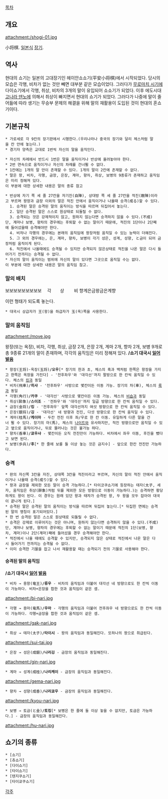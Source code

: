 [[목차]]

== 개요 ==
attachment:/shogi-01.jpg

小将棋. [[일본]]식 [[장기]].

== 역사 ==
현대의 쇼기는 일본의 고대장기인 헤이안쇼쇼기(平安小将棋)에서 시작되었다. 
당시의 모습은 각행, 비차가 없는 것만 빼면 대부분 같은 모습이었다. 그러다가 [[무로마치 시기]]에 다이쇼기에서 각행, 취상, 비차의 3개의 말이 유입되어 쇼쇼기가 되었다. 이후 에도시대 [[고나라 덴노]]에 의해서 취상이 빠지면서 현대의 쇼기가 되었다. 
그러다가 나중에 말이 줄어듦에 따라 생기는 무승부 문제의 해결을 위해 말의 재활용이 도입된 것이 현대의 혼쇼기이다.

== 기본규칙 == 
 * 가로세로 각 9칸의 장기판에서 시행한다.(우리나라나 중국의 장기와 달리 체스처럼 말을 칸 안에 놓는다.) 
 * 경기자 양측은 교대로 1번씩 자신의 말을 움직인다.

 * 자신의 차례에서 반드시 1번은 말을 움직이거나 반상에 올려놓아야 한다. 
 * 2번 연속으로 움직이거나 자신의 차례를 건너뛸 수 없다. 
 * 1칸에는 1개의 말 만이 존재할 수 있다. 1개의 말이 2칸에 존재할 수 없다. 
 * 말은 왕, 비차, 각행, 금장, 은장, 계마, 향차, 취상, 보병의 9종류가 존재하고 움직임은 미리 정해져 있다.
 이 부분에 대한 상세한 내용은 말의 종류 참고

 * 반상에 자기 쪽 세 줄 27칸을 자기진(自陣), 상대방 쪽 세 줄 27칸을 적진(敵陣)이라고 부르며 왕장과 금장 이외의 말은 적진 안에서 움직이거나 나올때 승격(成る)할 수 있다. 
   1. 승격된 말은 승격된 말의 움직이는 방식을 따르며 뒤집어서 놓는다.
   2. 일단 승격된 말은 스스로 원상태로 되돌릴 수 없다.
   3. 승격되는 것은 강제적이지 않고, 원하지 않는다면 승격하지 않을 수 있다.(不成)
 단, 계마나 보병, 향차의 경우에는 후퇴할 수 없는 말이기 때문에, 적진의 1단이나 2단째에 들어섰을때 승격해야만 한다. 
   4. 비차나 각행의 경우에는 본래의 움직임에 왕장처럼 움직일 수 있는 능력이 더해진다. 
   5. 그 외의 경우에는, 은, 계마, 향차, 보병이 각기 성은, 성계, 성향, と금이 되어 금장처럼 움직이게 된다. 
   6. 적진에서 나올때에도 승격될 수 있지만 승격되지 않은상태로 적진을 나온 말은 다시 들어가기 전까지는 승격될 수 없다. 
 * 자신의 말이 움직이는 범위에 자신의 말이 있다면 그곳으로 움직일 수는 없다. 
 이 부분에 대한 상세한 내용은 말의 움직임 참고.

=== 말의 배치 ===
보보보보보보보보보
　각　　상　　 비
향계은금왕금은계향


이런 형태가 되도록 놓는다.

 * 대국시 상급자가 王(왕)을 하급자가 玉(옥)쪽을 사용한다.

=== 말의 움직임 ===
attachment:/move.jpg

왕장(또는 옥장), 비차, 각행, 취상, 금장 2개, 은장 2개, 계마 2개, 향차 2개, 보병 9개로 총 9종류 21개의 말이 존재하며, 각각의 움직임은 미리 정해져 있다.
'''/쇼기 대국시 [[일어]] [[발음]]'''

 * 왕장(王将)·옥장(玉将)'''/오우'''[* 장기의 한과 초, 체스의 흑과 백처럼 한쪽은 왕장을 가지고 한쪽은 옥장을 가진다] - '전후좌우'와 '대각선'까지 팔방으로 한 칸씩 움직일 수 있다. 체스의 [[킹]]과 동일
 * 비차(飛車)'''/히샤''' - '전후좌우' 사방으로 몇칸이든 이동 가능. 장기의 차(車), 체스의 [[룩]]과 동일
 * 각행(角行)'''/카쿠''' - '대각선' 사방으로 몇칸이든 이동 가능. 체스의 [[비숍]]과 동일
 * 취상(酔象)'''/스이조''' - '전좌우'와 '대각선'까지 일곱 방향으로 한 칸씩 움직일 수 있다.
 * 금장(金将)'''/킹''' - '전후좌우' 앞쪽 대각선까지 여섯 방향으로 한 칸씩 움직일 수 있다.
 * 은장(銀将)'''/깅''' - '대각선' 네 방향과 전진, 다섯 방향으로 한 칸씩 움직일 수 있다.
 * 계마(桂馬)'''/케이마''' - 두칸 전진 이후 좌/우로 한 칸 이동. 유일하게 다른 말을 건너 뛸 수 있다. 장기의 마(馬), 체스의 [[나이트]]와 유사하지만, 적진 방향으로만 움직일 수 있고 옆으로 움직이거나, 뒤로 물러나는 것은 불가능 하다.
 * 향차(香車)'''/쿄우샤''' - 몇칸이든 오직 전진만이 가능하다. 비차에서 좌우 이동, 후진을 뺐다고 보면 된다.
 * 보병(歩兵)'''/후'''[* 한 줄에 보를 둘 이상 놓는 것은 금지수] - 앞으로 한칸 전진만 가능하다.

=== 승격 ===
 * 판의 자신쪽 3칸을 자진, 상대쪽 3칸을 적진이라고 부르며, 자신의 말이 적진 안에서 움직이거나 나올때 승격(成り)할 수 있다. 
 * 왕과 금장을 제외한 모든 말이 승격 가능하다.[* 타이코쿠쇼기에 등장하는 태자(太子, 세자, 움직임은 취상(醉象)처럼 뒤를 제외한 모든 방향으로 이동이 가능하다.)는 승격하면 황당하게도 왕이 된다. 이 경우는 원래 있던 왕과 태자가 승격된 왕, 두 왕을 모두 잡아야 대국이 끝나게 된다.]
 * 승격된 말은 승격된 말의 움직이는 방식을 따르며 뒤집어 놓는다.[* 뒤집힌 면에는 승격된 말의 명칭이 표기되어있다.]
 * 한 번 승격된 말은 스스로 원상태로 되돌릴 수 없다.
 * 승격은 강제로 이루어지는 것은 아니며, 원하지 않는다면 승격하지 않을 수 있다.(不成) 
 단, 계마나 보병, 향차의 경우에는 후퇴할 수 없는 말이기 때문에 적진의 1단(보병, 향차, 계마)이나 2단(계마)째에 들어섰을 경우 승격해야만 한다.
 * 적진에서 나올 때에도 승격할 수 있지만, 승격되지 않은 상태로 적진에서 나온 말은 다시 들어가기 전까지는 승격될 수 없다.
 * 이미 승격한 기물을 잡고 나서 재활용할 때는 승격되기 전의 기물로 사용해야 한다. 

==== 승격된 말의 움직임 ====
'''/쇼기 대국시 [[일어]] [[발음]]'''
 * 비차 → 용왕(竜王)'''/류우''' - 비차의 움직임과 더불어 대각선 네 방향으로도 한 칸씩 이동이 가능하다. 비차+은장을 합한 것과 움직임이 같은 셈.
attachment:/bi-nari.jpg

 * 각행 → 용마(竜馬)'''/우마''' - 각행의 움직임과 더불어 전후좌우 네 방향으로도 한 칸씩 이동이 가능하다. 각행+금장을 합한 것과 움직임이 같은 셈.
attachment:/gak-nari.jpg

 * 취상 → 태자(太子)'''/타이시''' - 왕의 움직임과 동일해진다. 또하나의 왕으로 취급된다.
attachment:/sui-tai.jpg

 * 은장 → 성은(成銀)'''/나리깅''' - 금장의 움직임과 동일해진다.
attachment:/gin-nari.jpg

 * 계마 → 성계(成桂)'''/나리케이''' - 금장의 움직임과 동일해진다.
attachment:/gema-nari.jpg

 * 향차 → 성향(成香)'''/나리쿄우''' - 금장의 움직임과 동일해진다.
attachment:/kyou-nari.jpg

 * 보병 → 토금(と金)'''/토킹'''[* 보병은 한 줄에 둘 이상 놓을 수 없지만, 토금은 가능하다.] - 금장의 움직임과 동일해진다.
attachment:/hu-nari.jpg

== 쇼기의 종류 ==

 * [쇼기]
 * [츄쇼기]
 * [다이쇼기]
 * [타이쇼기] 
 * [텐지쿠쇼기]
 * [타이쿄쿠쇼기]

[[각주]]
